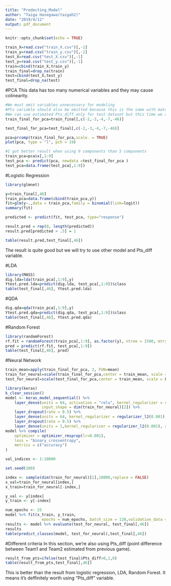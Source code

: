 ```yaml
---
title: "Predecting_Model"
author: "Taiga Hasegawa(taigah2)"
date: "2019/4/12"
output: pdf_document
---
```


```r
knitr::opts_chunk$set(echo = TRUE)
```

```r
train_X=read.csv("train_X.csv")[,-1]
train_y=read.csv("train_y.csv")[,-1]
test_X=read.csv("test_X.csv")[,-1]
test_y=read.csv("test_y.csv")[,-1]
train=cbind(train_X,train_y)
train_final=drop_na(train)
test=cbind(test_X,test_y)
test_final=drop_na(test)
```

#PCA
This data has too many numerical variables and they may cause colinearity. 
```r
#We must omit variables unnecessary for modeling
#Pts variable should also be omitted because this is the same with match result (i.e. Point difference between two team =result ) 
#We can use estimated Pts_diff only for test dataset but this time we also omitted this variable from testdata as conviniece
train_final_for_pca=train_final[,c(-2,-3,-4,-7,-46)]

test_final_for_pca=test_final[,c(-2,-3,-4,-7,-46)]

pca=prcomp(train_final_for_pca,scale. = TRUE)
plot(pca, type = "l", pch = 19)
```
```r
#I got better result when using 9 components than 5 components
train_pca=pca$x[,1:9]
test_pca <- predict(pca, newdata =test_final_for_pca )
test_pca=data.frame(test_pca[,1:9])
```

#Logistic Regression
```r
library(glmnet)
```

```r
y=train_final[,46]
train_pca=data.frame(cbind(train_pca,y))
fit=glm(y~.,data = train_pca,family = binomial(link=logit))
summary(fit)
```
```r
predicted <- predict(fit, test_pca, type="response")

result.pred = rep(0, length(predicted))
result.pred[predicted > .5] = 1

table(result.pred,test_final[,46])
```
The result is quite good but we will try to use other model and Pts_diff variable.

#LDA
```r
library(MASS)
dig.lda=lda(train_pca[,1:9],y)
Ytest.pred.lda=predict(dig.lda, test_pca[,1:9])$class
table(test_final[,46], Ytest.pred.lda)
```

#QDA
```r
dig.qda=qda(train_pca[,1:9],y)
Ytest.pred.qda=predict(dig.qda, test_pca[,1:9])$class
table(test_final[,46], Ytest.pred.qda)
```

#Random Forest
```r
library(randomForest)
rf.fit = randomForest(train_pca[,1:9], as.factor(y), ntree = 1500, mtry = 7, nodesize = 10, sampsize = 500)
pred = predict(rf.fit, test_pca[,1:9])
table(test_final[,46], pred)
```

#Neural Network
```r
train_mean=apply(train_final_for_pca, 2, FUN=mean)
train_for_neural=scale(train_final_for_pca,center = train_mean, scale = FALSE)
test_for_neural=scale(test_final_for_pca,center = train_mean, scale = FALSE)

library(keras)
k_clear_session()
model <- keras_model_sequential() %>% 
    layer_dense(units = 64, activation = "relu", kernel_regularizer = regularizer_l2(0.001),
                input_shape = dim(train_for_neural)[2]) %>% 
    layer_dropout(rate = 0.5) %>%
    layer_dense(units = 64, kernel_regularizer = regularizer_l2(0.001),activation = "relu") %>% 
    layer_dropout(rate = 0.5) %>%
    layer_dense(units = 1,kernel_regularizer = regularizer_l2(0.001), activation = "sigmoid") 
model %>% compile(
    optimizer = optimizer_rmsprop(lr=0.001), 
    loss = "binary_crossentropy", 
    metrics = c("accuracy")
)
```

```r
val_indices <- 1:10000

set.seed(100)

index <- sample(dim(train_for_neural)[1],10000,replace = FALSE)
x_val=train_for_neural[index,]
x_train=train_for_neural[-index,]

y_val <- y[index]
y_train <- y[-index]

num_epochs <- 25
model %>% fit(x_train, y_train,
                epochs = num_epochs, batch_size = 128,validation_data = list(x_val, y_val))
results <- model %>% evaluate(test_for_neural, test_final[,46])
results
table(predict_classes(model, test_for_neural),test_final[,46])
```


#Different criteria
In this section, we're also using Pts_diff (point difference between Team1 and Team2 estimated from previous game).
```r
result_from_pts=ifelse(test_final$Pts_diff>0,1,0)
table(result_from_pts,test_final[,46])
```
This is better than the result from logistic regression, LDA, Random Forest. It means it's deffinitely worth using "Pts_diff" variable.



